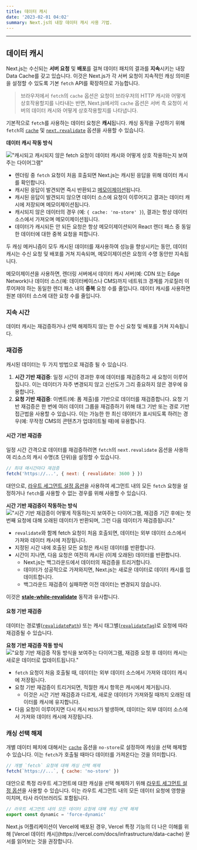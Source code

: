 ```yaml
---
title: 데이터 캐시
date: '2023-02-01 04:02'
summary: Next.js의 내장 데이터 캐시 사용 기법.
---
```


<TOCInline toc={props.toc} asDisclosure />

---

## 데이터 캐시

Next.js는 수신되는 **서버 요청** 및 **배포**를 걸쳐 데이터 패치의 결과를 **지속**시키는 내장 Data Cache를 갖고 있습니다. 이것은 Next.js가 각 서버 요청이 지속적인 캐싱 의미론을 설정할 수 있도록 기본 `fetch` API를 확장하므로 가능합니다.

> 브라우저에서 `fetch`의 `cache` 옵션은 요청이 브라우저의 HTTP 캐시와 어떻게 상호작용할지를 나타내는 반면, Next.js에서의 `cache` 옵션은 서버 측 요청이 서버의 데이터 캐시와 어떻게 상호작용할지를 나타냅니다.

기본적으로 `fetch`를 사용하는 데이터 요청은 **캐시**됩니다. 캐싱 동작을 구성하기 위해 `fetch`의 [`cache`](/docs/nextjs/caching/affecting-api#fetch-optionscache) 및 [`next.revalidate`](/docs/nextjs/caching/affecting-api#fetch-optionsnextrevalidate) 옵션을 사용할 수 있습니다.

**데이터 캐시 작동 방식**

!["캐시되고 캐시되지 않은 fetch 요청이 데이터 캐시와 어떻게 상호 작용하는지 보여주는 다이어그램"](https://nextjs.org/_next/image?url=%2Fdocs%2Flight%2Fdata-cache.png&w=1920&q=75&dpl=dpl_E2DMmJw3MgUzvPqW6x3tFd2oxLX6)

- 렌더링 중 `fetch` 요청이 처음 호출되면 Next.js는 캐시된 응답을 위해 데이터 캐시를 확인합니다.
- 캐시된 응답이 발견되면 즉시 반환되고 [메모이제이션](/docs/nextjs/caching/request-memoization)됩니다.
- 캐시된 응답이 발견되지 않으면 데이터 소스에 요청이 이루어지고 결과는 데이터 캐시에 저장되며 메모이제이션됩니다.
- 캐시되지 않은 데이터의 경우 (예: `{ cache: 'no-store' }`), 결과는 항상 데이터 소스에서 가져오며 메모이제이션됩니다.
- 데이터가 캐시되든 안 되든 요청은 항상 메모이제이션되어 React 렌더 패스 중 동일한 데이터에 대한 중복 요청을 피합니다.

<ToggleContent title="데이터 캐시와 요청 메모이제이션의 차이점">
두 캐싱 메커니즘이 모두 캐시된 데이터를 재사용하여 성능을 향상시키는 동안, 데이터 캐시는 수신 요청 및 배포를 거쳐 지속되며, 메모이제이션은 요청의 수명 동안만 지속됩니다.

메모이제이션을 사용하면, 렌더링 서버에서 데이터 캐시 서버(예: CDN 또는 Edge Network)나 데이터 소스(예: 데이터베이스나 CMS)까지 네트워크 경계를 가로질러 이루어져야 하는 동일한 렌더 패스 내의 **중복** 요청 수를 줄입니다. 데이터 캐시를 사용하면 원본 데이터 소스에 대한 요청 수를 줄입니다.
</ToggleContent>

### 지속 시간

데이터 캐시는 재검증하거나 선택 해제하지 않는 한 수신 요청 및 배포를 거쳐 지속됩니다.

### 재검증

캐시된 데이터는 두 가지 방법으로 재검증 될 수 있습니다.

1. **시간 기반 재검증**: 일정 시간이 경과한 후에 데이터를 재검증하고 새 요청이 이루어집니다. 이는 데이터가 자주 변경되지 않고 신선도가 그리 중요하지 않은 경우에 유용합니다.
2. **요청 기반 재검증**: 이벤트(예: 폼 제출)를 기반으로 데이터를 재검증합니다. 요청 기반 재검증은 한 번에 여러 데이터 그룹을 재검증하기 위해 태그 기반 또는 경로 기반 접근법을 사용할 수 있습니다. 이는 가능한 한 최신 데이터가 표시되도록 하려는 경우(예: 무작정 CMS의 콘텐츠가 업데이트될 때)에 유용합니다.


#### 시간 기반 재검증

일정 시간 간격으로 데이터를 재검증하려면 `fetch`의 `next.revalidate` 옵션을 사용하여 리소스의 캐시 수명(초 단위)을 설정할 수 있습니다.

```js
// 최대 매시간마다 재검증
fetch('https://...', { next: { revalidate: 3600 } })
```

대안으로, [라우트 세그먼트 설정 옵션](/docs/nextjs/caching/affecting-api#세그먼트-구성-옵션)을 사용하여 세그먼트 내의 모든 `fetch` 요청을 설정하거나 `fetch`를 사용할 수 없는 경우를 위해 사용할 수 있습니다.

**시간 기반 재검증이 작동하는 방식**
!["시간 기반 재검증이 어떻게 작동하는지 보여주는 다이어그램, 재검증 기간 후에는 첫 번째 요청에 대해 오래된 데이터가 반환되며, 그런 다음 데이터가 재검증됩니다."](https://nextjs.org/_next/image?url=%2Fdocs%2Flight%2Ftime-based-revalidation.png&w=1920&q=75&dpl=dpl_E2DMmJw3MgUzvPqW6x3tFd2oxLX6)

- `revalidate`와 함께 fetch 요청이 처음 호출되면, 데이터는 외부 데이터 소스에서 가져와 데이터 캐시에 저장됩니다.
- 지정된 시간 내에 호출된 모든 요청은 캐시된 데이터를 반환합니다.
- 시간이 지나면, 다음 요청은 여전히 캐시된 (이제 오래된) 데이터를 반환합니다.
  - Next.js는 백그라운드에서 데이터의 재검증을 트리거합니다.
  - 데이터가 성공적으로 가져와지면, Next.js는 새로운 데이터로 데이터 캐시를 업데이트합니다.
  - 백그라운드 재검증이 실패하면 이전 데이터는 변경되지 않습니다.

이것은 [**stale-while-revalidate**](https://web.dev/stale-while-revalidate/) 동작과 유사합니다.

#### 요청 기반 재검증

데이터는 경로별([`revalidatePath`](/docs/nextjs/caching/affecting-api#revalidatepath)) 또는 캐시 태그별([`revalidateTag`](/docs/nextjs/caching/affecting-api#fetch-optionsnexttags-및-revalidatetag))로 요청에 따라 재검증될 수 있습니다.

**요청 기반 재검증 작동 방식**
!["요청 기반 재검증 작동 방식을 보여주는 다이어그램, 재검증 요청 후 데이터 캐시는 새로운 데이터로 업데이트됩니다."](https://nextjs.org/_next/image?url=%2Fdocs%2Flight%2Fon-demand-revalidation.png&w=1920&q=75&dpl=dpl_E2DMmJw3MgUzvPqW6x3tFd2oxLX6)


- `fetch` 요청이 처음 호출될 때, 데이터는 외부 데이터 소스에서 가져와 데이터 캐시에 저장됩니다.
- 요청 기반 재검증이 트리거되면, 적절한 캐시 항목은 캐시에서 제거됩니다.
  - 이것은 시간 기반 재검증과 다르게, 새로운 데이터가 가져와질 때까지 오래된 데이터를 캐시에 유지합니다.
- 다음 요청이 이루어지면 다시 캐시 `MISS`가 발생하며, 데이터는 외부 데이터 소스에서 가져와 데이터 캐시에 저장됩니다.

### 캐싱 선택 해제

개별 데이터 페치에 대해서는 [`cache`](/docs/nextjs/caching/affecting-api#fetch-optionscache) 옵션을 `no-store`로 설정하여 캐싱을 선택 해제할 수 있습니다. 이는 `fetch`가 호출될 때마다 데이터를 가져온다는 것을 의미합니다.

```jsx
// 개별 `fetch` 요청에 대해 캐싱 선택 해제
fetch(`https://...`, { cache: 'no-store' })
```

대안으로 특정 라우트 세그먼트에 대한 캐싱을 선택 해제하기 위해 [라우트 세그먼트 설정 옵션](/docs/nextjs/caching/affecting-api#세그먼트-구성-옵션)을 사용할 수 있습니다. 이는 라우트 세그먼트 내의 모든 데이터 요청에 영향을 미치며, 타사 라이브러리도 포함됩니다.

```jsx
// 라우트 세그먼트 내의 모든 데이터 요청에 대해 캐싱 선택 해제
export const dynamic = 'force-dynamic'
```

<ToggleContent title="Vercel 데이터 캐시">
Next.js 어플리케이션이 Vercel에 배포된 경우, Vercel 특정 기능의 더 나은 이해를 위해 [Vercel 데이터 캐시](https://vercel.com/docs/infrastructure/data-cache) 문서를 읽어보는 것을 권장합니다.
</ToggleContent>
